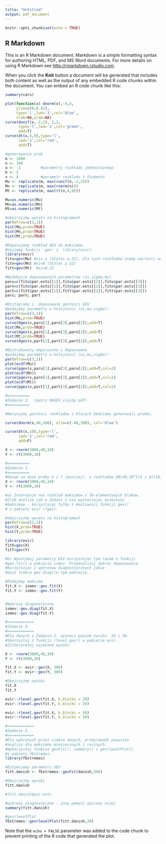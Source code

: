 ```yaml
---
title: "Untitled"
output: pdf_document
---
```


```r
knitr::opts_chunk$set(echo = TRUE)
```

## R Markdown

This is an R Markdown document. Markdown is a simple formatting syntax for authoring HTML, PDF, and MS Word documents. For more details on using R Markdown see <http://rmarkdown.rstudio.com>.

When you click the **Knit** button a document will be generated that includes both content as well as the output of any embedded R code chunks within the document. You can embed an R code chunk like this:

```r
summary(cars)
```



```r
plot(function(x) dnorm(x),-4,4,
     ylim=c(0,0.41),
     type='l',lwd='2',col='blue',
     xlab=NA,ylab=NA)
curve(dunif(x,-2,2),-2,2,
      type='l',lwd='2',col='green', 
      add=T)
curve(dt(x,4,0),type='l',
      lwd='2',col='red', 
      add=T)

#generowanie prob
m <- 1000
n <- 300
a <- -2         #parametry rozkładu jednostajnego
b <- 2
v <- 4          #parametr rozkladu t-Studenta
Mu <- replicate(m, max(runif(n,-2,2)))
Mn <- replicate(m, max(rnorm(n)))
Mt <- replicate(m, max(rt(n,4,0)))

Mu=as.numeric(Mu)
Mn=as.numeric(Mn)
Mt=as.numeric(Mt)

#obejrzyjmy wyniki na histogramach
par(mfrow=c(3,1))
hist(Mu,prob=TRUE)
hist(Mn,prob=TRUE)
hist(Mt,prob=TRUE)

#Dopasujemy rozkład GEV do maksimow.
#Uzyjemy funkcji 'gev' z  library(evir).
library(evir)
fitu=gev(Mu) #xi=-1 (SColes p.52), dla tych rozkładow znamy wartosci wspołczynnika xi 
fitn=gev(Mn) #xi=0 (SColes p.52)
fitt=gev(Mt)  #xi=0.25

#Wydobycie dopasowanych parametrow (xi,sigma,mu).
paru=c(fitu$par.ests[[1]],fitu$par.ests[[2]],fitu$par.ests[[3]])
parn=c(fitn$par.ests[[1]],fitn$par.ests[[2]],fitn$par.ests[[3]])
part=c(fitt$par.ests[[1]],fitt$par.ests[[2]],fitt$par.ests[[3]])
paru; parn; part

#Histogramy i  dopasowane gestosci GEV 
#podajemy parametry w kolejnosci (xi,mu,sigma)!
par(mfrow=c(3,1))
hist(Mu,prob=TRUE)
curve(dgev(x,paru[1],paru[3],paru[2]),add=T)
hist(Mn,prob=TRUE)
curve(dgev(x,parn[1],parn[3],parn[2]),add=T)
hist(Mt,prob=TRUE)
curve(dgev(x,part[1],part[3],part[2]),add=T)

#Dystrybuanty empiryczne i dopasowane 
#podajemy parametry w kolejnosci (xi,mu,sigma)!
par(mfrow=c(3,1))
plot(ecdf(Mu))
curve(pgev(x,paru[1],paru[3],paru[2]),add=T,col=2)
plot(ecdf(Mn))
curve(pgev(x,parn[1],parn[3],parn[2]),add=T,col=2)
plot(ecdf(Mt))
curve(pgev(x,part[1],part[3],part[2]),add=T,col=2)

#==========
#Zadanie 2.  (patrz 04GEV_slajdy.pdf)
#==========

#Narysujmy gestosci rozkladow z ktorych bedziemy generowali probki.

curve(dnorm(x,40,100), xlim=c(-40,100), col='blue')

curve(dt(x,10),type='l',
      lwd='2',col='red', 
      add=F)

X <- rnorm(3000,40,10)
Y <- rt(3000,10)
```
```r
#==========
#Zadanie 3.  
#==========
#Danae sa duze proby X i Y (ponizej), z rozkladow $N(40,10^2)$ i $t(10,37)$
X <- rnorm(3000,40,10)
Y <- rt(3000,10)

#a) Interesuje nas rozklad maksimow z 30-elementowych blokow.
#Zrob analize jak w Zadani 2 nie wyznaczajac wczesniej 
#maksimow - korzystając tylko z mozliwosci funkcji gev()
# z pakietu evir (?gev).

#obejrzyjmy wyniki na histogramach
par(mfrow=c(2,1))
hist(X,prob=TRUE)
hist(Y,prob=TRUE)

library(evir)
fitX=gev(X) 
fitT=gev(Y)

#b) Wyestymuj parametry GEV korzystajac tym razem z funkcji
#gev.fit() w pakiecie ismev. Przeanalizuj dobroc dopasowania
#korzystajac z wykresow diagnostycznych jakie 
#daje funkca gev.diag()w tym pakiecie.

#Podajemy maksima
fit.X <- ismev::gev.fit(X)
fit.Y <- ismev::gev.fit(Y)


#Wykresy diagnostyczne 
ismev::gev.diag(fit.X)
ismev::gev.diag(fit.Y)

```
```r

#============
#Zadanie 4.
#============
#Dla danych z Zadania 2. wyznacz poziom zwrotu  20 i 50. 
#Skorzystaj z funkcji rlevel.gev() w pakiecie evir.
#Zinterpretuj uzyskane wyniki.

X <- rnorm(3000,40,10)
Y <- rt(3000,10)

fit.X <- evir::gev(X, 300)
fit.Y <- evir::gev(Y, 300)

#Obejrzyjmy wyniki 
fit.X
fit.Y

evir::rlevel.gev(fit.X, k.blocks = 20)
evir::rlevel.gev(fit.Y, k.blocks = 20)

evir::rlevel.gev(fit.X, k.blocks = 50)
evir::rlevel.gev(fit.Y, k.blocks = 50)

```
```r
#============
#Zadanie 5. 
#============
#Dla wybranych przez siebie danych, przeprowadź powyzsze 
#analizy dla maksimów miesiecznych i rocznych.
#Wykorzystaj funkcie gevFit(), summary() i gevrlevelPlot()
#z pakietu fExtremes.
library(fExtremes)

#Estymujemy parametry GEV
fitt.danish <- fExtremes::gevFit(danish,300)

#Obejrzyjmy wyniki
fitt.danish

#fitt.danish$par.ests

#wykresy diagnostyczne - inny pomysl opisany nizej
summary(fitt.danish)

#gevrlevelPlot
fExtremes::gevrlevelPlot(fitt.danish,20)

```

Note that the `echo = FALSE` parameter was added to the code chunk to prevent printing of the R code that generated the plot.
